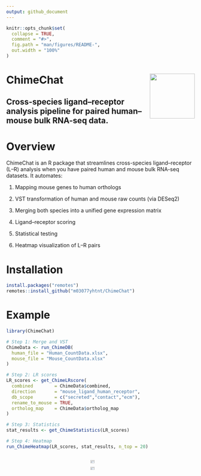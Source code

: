 ```yaml
---
output: github_document
---
```


<!-- README.md is generated from README.Rmd. Please edit that file -->

```r
knitr::opts_chunk$set(
  collapse = TRUE,
  comment = "#>",
  fig.path = "man/figures/README-",
  out.width = "100%"
)
```



# ChimeChat <img src="man/figures/logo.png" align="right" height="120" />

## Cross-species ligand–receptor analysis pipeline for paired human–mouse bulk RNA-seq data.


# Overview
ChimeChat is an R package that streamlines cross-species ligand–receptor (L–R) analysis when you have paired human and mouse bulk RNA-seq datasets.
It automates:

1. Mapping mouse genes to human orthologs

2. VST transformation of human and mouse raw counts (via DESeq2)

3. Merging both species into a unified gene expression matrix

4. Ligand–receptor scoring

5. Statistical testing

6. Heatmap visualization of L–R pairs


# Installation

```r
install.packages("remotes")
remotes::install_github("m03077yhtnt/ChimeChat")
```

# Example
```r
library(ChimeChat)

# Step 1: Merge and VST
ChimeData <- run_ChimeDB(
  human_file = "Human_CountData.xlsx",
  mouse_file = "Mouse_CountData.xlsx"
)

# Step 2: LR scores
LR_scores <- get_ChimeLRscore(
  combined        = ChimeData$combined,
  direction       = "mouse_ligand_human_receptor",
  db_scope        = c("secreted","contact","ecm"),
  rename_to_mouse = TRUE,
  ortholog_map    = ChimeData$ortholog_map
)

# Step 3: Statistics
stat_results <- get_ChimeStatistics(LR_scores)

# Step 4: Heatmap
run_ChimeHeatmap(LR_scores, stat_results, n_top = 20)
```

<div style="display: flex; justify-content: center;">
  <img src="man/figures/workflow.png" width="45%" style="margin-right: 10px;" />
  <img src="man/figures/workflow2.png" width="45%" />
</div>
